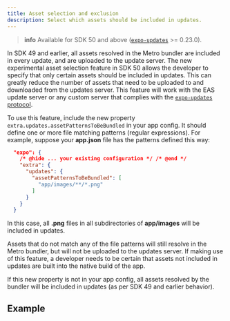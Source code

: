 ```yaml
---
title: Asset selection and exclusion
description: Select which assets should be included in updates.
---
```



> **info** Available for SDK 50 and above ([`expo-updates`](/versions/latest/sdk/updates/) >= 0.23.0).

In SDK 49 and earlier, all assets resolved in the Metro bundler are included in every update, and are uploaded to the update server. The new experimental asset selection feature in SDK 50 allows the developer to specify that only certain assets should be included in updates. This can greatly reduce the number of assets that need to be uploaded to and downloaded from the updates server. This feature will work with the EAS update server or any custom server that complies with the [`expo-updates` protocol](/technical-specs/expo-updates-1).

To use this feature, include the new property `extra.updates.assetPatternsToBeBundled` in your app config. It should define one or more file matching patterns (regular expressions). For example, suppose your **app.json** file has the patterns defined this way:

```json app.json
  "expo": {
    /* @hide ... your existing configuration */ /* @end */
    "extra": {
      "updates": {
        "assetPatternsToBeBundled": [
          "app/images/**/*.png"
        ]
      }
    }
  }
```

In this case, all **.png** files in all subdirectories of **app/images** will be included in updates.

Assets that do not match any of the file patterns will still resolve in the Metro bundler, but will not be uploaded to the updates server. If making use of this feature, a developer needs to be certain that assets not included in updates are built into the native build of the app.

If this new property is not in your app config, all assets resolved by the bundler will be included in updates (as per SDK 49 and earlier behavior).


## Example

<BoxLink
  title="Working example"
  description="See a working example on using asset selection and other EAS update features."
  Icon={GithubIcon}
  href="https://github.com/expo/UpdatesAPIDemo"
/>

